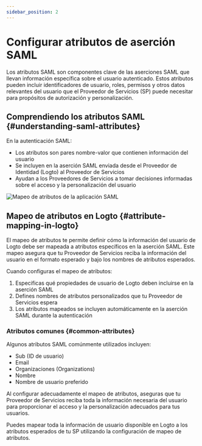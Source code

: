 ```yaml
---
sidebar_position: 2
---
```



# Configurar atributos de aserción SAML

Los atributos SAML son componentes clave de las aserciones SAML que llevan información específica sobre el usuario autenticado. Estos atributos pueden incluir identificadores de usuario, roles, permisos y otros datos relevantes del usuario que el Proveedor de Servicios (SP) puede necesitar para propósitos de autorización y personalización.

## Comprendiendo los atributos SAML \{#understanding-saml-attributes}

En la autenticación SAML:

- Los atributos son pares nombre-valor que contienen información del usuario
- Se incluyen en la aserción SAML enviada desde el Proveedor de Identidad (Logto) al Proveedor de Servicios
- Ayudan a los Proveedores de Servicios a tomar decisiones informadas sobre el acceso y la personalización del usuario

<img src={attributeMappingImage} alt="Mapeo de atributos de la aplicación SAML" />

## Mapeo de atributos en Logto \{#attribute-mapping-in-logto}

El mapeo de atributos te permite definir cómo la información del usuario de Logto debe ser mapeada a atributos específicos en la aserción SAML. Este mapeo asegura que tu Proveedor de Servicios reciba la información del usuario en el formato esperado y bajo los nombres de atributos esperados.

Cuando configuras el mapeo de atributos:

1. Especificas qué propiedades de usuario de Logto deben incluirse en la aserción SAML
2. Defines nombres de atributos personalizados que tu Proveedor de Servicios espera
3. Los atributos mapeados se incluyen automáticamente en la aserción SAML durante la autenticación

### Atributos comunes \{#common-attributes}

Algunos atributos SAML comúnmente utilizados incluyen:

- Sub (ID de usuario)
- Email
- Organizaciones (Organizations)
- Nombre
- Nombre de usuario preferido

Al configurar adecuadamente el mapeo de atributos, aseguras que tu Proveedor de Servicios reciba toda la información necesaria del usuario para proporcionar el acceso y la personalización adecuados para tus usuarios.

Puedes mapear toda la información de usuario disponible en Logto a los atributos esperados de tu SP utilizando la configuración de mapeo de atributos.
